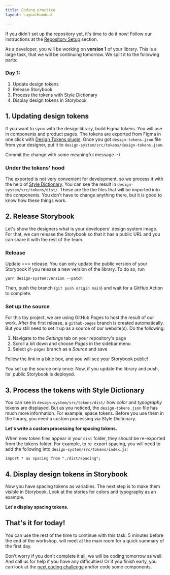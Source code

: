 ```yaml
---
title: Coding practice
layout: LayoutHandout

---
```


If you didn't set up the repository yet, it's time to do it now! Follow our instructions at the [Repository Setup](../repo-setup) section.

As a developer, you will be working on **version 1** of your library. 
This is a large task, that we will be continuing tomorrow. We split it
to the following parts:

### Day 1:
1. Update design tokens
1. Release Storybook
1. Process the tokens with Style Dictionary
1. Display design tokens in Storybook

## 1. Updating design tokens

If you want to sync with the design library, build Figma tokens.
You will use in components and product pages.
The tokens are exported from Figma in one click with
[Design Tokens plugin](https://github.com/lukasoppermann/design-tokens). Once
you got `design-tokens.json` file from your designer, put it to
`design-system/src/tokens/design-tokens.json`.

Commit the change with some meaningful message :-)

### Under the tokens' hood

The exported is not very convenient for development, so we process
it with the help of [Style Dictionary](https://amzn.github.io/style-dictionary/).
You can see the result in `design-system/src/tokens/dist/`. These are the
the files that will be imported into the components. You don't have to change
anything there, but it is good to know how
these things work.


## 2. Release Storybook

Let's show the designers what is your developers' design system image. For that,
we can release the Storybook so that it has a public URL and you can share it with
the rest of the team.

### Release

Update === release. You can only update the public version of your Storybook if
you release a new version of the library. To do so, run

```
yarn design-system:version --patch
```

Then, push the branch (`git push origin main`) and wait for a GitHub Action to complete.


### Set up the source

For this toy project, we are using GitHub Pages to host the result of our work. After the
first release, a `github-pages` branch is created automatically. But you still need to
set it up as a source of our website(s). Do the following:

1. Navigate to the *Settings* tab on your repository's page
1. Scroll a bit down and choose *Pages* in the sidebar menu
1. Select `gh-pages` branch as a *Source* and save

Follow the link in a blue box, and you will see your Storybook public!

You set up the source only once. Now, if you update the library and push, its' public
Storybook is deployed.


## 3. Process the tokens with Style Dictionary

You can see in `design-system/src/tokens/dist/` how *color* and *typography*
tokens are displayed. But as you noticed, the `design-tokens.json` file has much
more information. For example, space tokens. Before you use them in the library,
you need a custom processing via Style Dictionary.

**Let's write a custom processing for spacing tokens.**

When new token files appear in your `dist` folder, they should be re-exported from the tokens folder. For example, to re-export spacing, you will need to add the following into `design-system/src/tokens/index.js`:

```
import * as spacing from "./dist/spacing";
```


## 4. Display design tokens in Storybook

Now you have spacing tokens as variables. The next step is to make them visible
in Storybook. Look at the stories for colors and typography as an example.

**Let's display spacing tokens.**


## That's it for today!
You can use the rest of the time to continue with this task. 5 minutes before the
end of the workshop, will meet at the main room for a quick summary of the first day.

Don't worry if you don't complete it all, we will be coding tomorrow as well. And call us for help if you have any difficulties!
Or if you finish early, you can look at the [next coding challenge](/hands-on-workshop/handout/preparing-release) and/or code some components.
